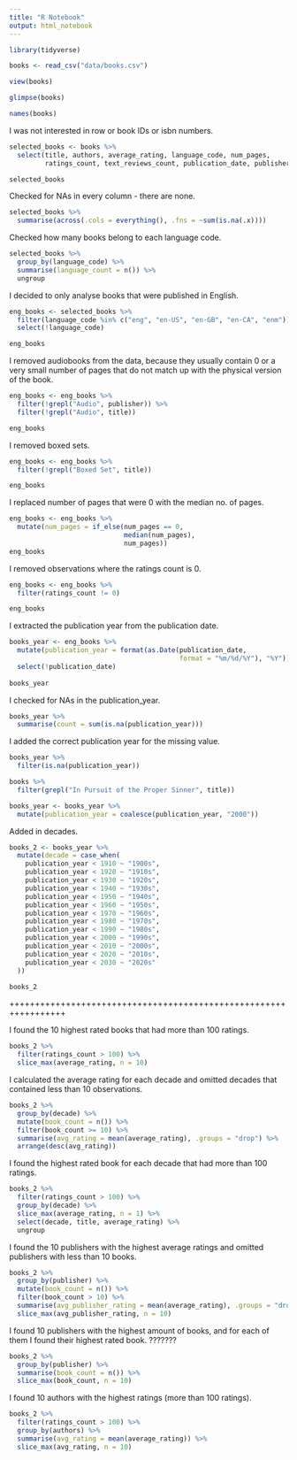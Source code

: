 ```yaml
---
title: "R Notebook"
output: html_notebook
---
```


```r
library(tidyverse)

books <- read_csv("data/books.csv")
```

```r
view(books)
```

```r
glimpse(books)
```

```r
names(books)
```


I was not interested in row or book IDs or isbn numbers.

```r
selected_books <- books %>% 
  select(title, authors, average_rating, language_code, num_pages, 
         ratings_count, text_reviews_count, publication_date, publisher)

selected_books
```


Checked for NAs in every column - there are none. 

```r
selected_books %>% 
  summarise(across(.cols = everything(), .fns = ~sum(is.na(.x))))
```


Checked how many books belong to each language code.

```r
selected_books %>% 
  group_by(language_code) %>% 
  summarise(language_count = n()) %>% 
  ungroup
```


I decided to only analyse books that were published in English.

```r
eng_books <- selected_books %>% 
  filter(language_code %in% c("eng", "en-US", "en-GB", "en-CA", "enm")) %>% 
  select(!language_code)

eng_books
```


I removed audiobooks from the data, because they usually contain 0 or a very 
small number of pages that do not match up with the physical version of the book.

```r
eng_books <- eng_books %>% 
  filter(!grepl("Audio", publisher)) %>% 
  filter(!grepl("Audio", title))

eng_books
```


I removed boxed sets.

```r
eng_books <- eng_books %>% 
  filter(!grepl("Boxed Set", title))

eng_books
```


I replaced number of pages that were 0 with the median no. of pages.

```r
eng_books <- eng_books %>% 
  mutate(num_pages = if_else(num_pages == 0, 
                             median(num_pages),
                             num_pages))
eng_books
```


I removed observations where the ratings count is 0.

```r
eng_books <- eng_books %>% 
  filter(ratings_count != 0)

eng_books
```


I extracted the publication year from the publication date.

```r
books_year <- eng_books %>% 
  mutate(publication_year = format(as.Date(publication_date, 
                                           format = "%m/%d/%Y"), "%Y")) %>% 
  select(!publication_date)
  
books_year
```


I checked for NAs in the publication_year.

```r
books_year %>% 
  summarise(count = sum(is.na(publication_year)))
```


I added the correct publication year for the missing value. 

```r
books_year %>% 
  filter(is.na(publication_year))

books %>% 
  filter(grepl("In Pursuit of the Proper Sinner", title))

books_year <- books_year %>% 
  mutate(publication_year = coalesce(publication_year, "2000"))
```


Added in decades.

```r
books_2 <- books_year %>% 
  mutate(decade = case_when(
    publication_year < 1910 ~ "1900s",
    publication_year < 1920 ~ "1910s",
    publication_year < 1930 ~ "1920s",
    publication_year < 1940 ~ "1930s",
    publication_year < 1950 ~ "1940s",
    publication_year < 1960 ~ "1950s",
    publication_year < 1970 ~ "1960s",
    publication_year < 1980 ~ "1970s",
    publication_year < 1990 ~ "1980s",
    publication_year < 2000 ~ "1990s",
    publication_year < 2010 ~ "2000s",
    publication_year < 2020 ~ "2010s",
    publication_year < 2030 ~ "2020s"
  ))

books_2
```


+++++++++++++++++++++++++++++++++++++++++++++++++++++++++++++++++


I found the 10 highest rated books that had more than 100 ratings.

```r
books_2 %>% 
  filter(ratings_count > 100) %>% 
  slice_max(average_rating, n = 10)
```


I calculated the average rating for each decade and omitted decades that 
contained less than 10 observations.

```r
books_2 %>% 
  group_by(decade) %>% 
  mutate(book_count = n()) %>% 
  filter(book_count >= 10) %>% 
  summarise(avg_rating = mean(average_rating), .groups = "drop") %>% 
  arrange(desc(avg_rating))
```


I found the highest rated book for each decade that had more than 100 ratings.

```r
books_2 %>% 
  filter(ratings_count > 100) %>% 
  group_by(decade) %>% 
  slice_max(average_rating, n = 1) %>% 
  select(decade, title, average_rating) %>% 
  ungroup
```


I found the 10 publishers with the highest average ratings and omitted 
publishers with less than 10 books.

```r
books_2 %>% 
  group_by(publisher) %>%
  mutate(book_count = n()) %>% 
  filter(book_count > 10) %>% 
  summarise(avg_publisher_rating = mean(average_rating), .groups = "drop") %>% 
  slice_max(avg_publisher_rating, n = 10)
```


I found 10 publishers with the highest amount of books, and for each of them I
found their highest rated book. ???????

```r
books_2 %>%
  group_by(publisher) %>% 
  summarise(book_count = n()) %>% 
  slice_max(book_count, n = 10)
```


I found 10 authors with the highest ratings (more than 100 ratings).

```r
books_2 %>% 
  filter(ratings_count > 100) %>%
  group_by(authors) %>% 
  summarise(avg_rating = mean(average_rating)) %>% 
  slice_max(avg_rating, n = 10)
```

